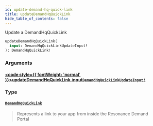```yaml
---
id: update-demand-hq-quick-link
title: updateDemandHqQuickLink
hide_table_of_contents: false
---
```








Update a DemandHqQuickLink

```graphql
updateDemandHqQuickLink(
  input: DemandHqQuickLinkUpdateInput!
): DemandHqQuickLink!
```


### Arguments

#### [<code style={{ fontWeight: 'normal' }}>updateDemandHqQuickLink.<b>input</b></code>](#)<Bullet />[`DemandHqQuickLinkUpdateInput!`](/demand/api/graphql-admin/reference/inputs/demand-hq-quick-link-update-input) <Badge class="secondary" text="non-null"/> <Badge class="secondary" text="input"/>
> 
> 

### Type

#### [`DemandHqQuickLink`](/demand/api/graphql-admin/reference/objects/demand-hq-quick-link) <Badge class="secondary" text="object"/>
> Represents a link to your app from inside the Resonance Demand Portal
> 





